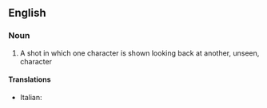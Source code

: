 ==English==

===Noun===
{{wikipedia|Shot reverse shot}}
{{en-noun|sg=[[reverse]] [[shot]]}}

#{{context|cinematography}} A shot in which one character is shown looking back at another, unseen, character

====Translations====
{{trans-top|contrafield}}
*Italian: {{t-|it|controcampo|m}}
{{trans-mid}}

{{trans-bottom}}